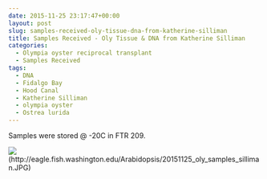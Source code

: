 ```yaml
---
date: 2015-11-25 23:17:47+00:00
layout: post
slug: samples-received-oly-tissue-dna-from-katherine-silliman
title: Samples Received - Oly Tissue & DNA from Katherine Silliman
categories:
  - Olympia oyster reciprocal transplant
  - Samples Received
tags:
  - DNA
  - Fidalgo Bay
  - Hood Canal
  - Katherine Silliman
  - olympia oyster
  - Ostrea lurida
---
```


Samples were stored @ -20C in FTR 209.

![](https://eagle.fish.washington.edu/Arabidopsis/20151125_oly_samples_silliman.JPG)(http://eagle.fish.washington.edu/Arabidopsis/20151125_oly_samples_silliman.JPG)

